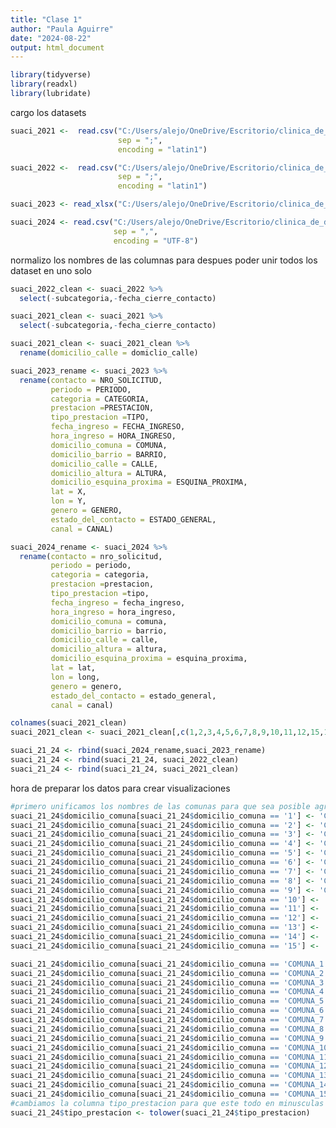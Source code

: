 ```yaml
---
title: "Clase 1"
author: "Paula Aguirre"
date: "2024-08-22"
output: html_document
---
```

```r
library(tidyverse)
library(readxl)
library(lubridate)
```
cargo los datasets
```r
suaci_2021 <-  read.csv("C:/Users/alejo/OneDrive/Escritorio/clinica_de_datos/desafio/datasets/sistema-unico-de-atencion-ciudadana-2021.csv",
                        sep = ";",
                        encoding = "latin1")

suaci_2022 <-  read.csv("C:/Users/alejo/OneDrive/Escritorio/clinica_de_datos/desafio/datasets/sistema-unico-de-atencion-ciudadana-2022.csv",
                        sep = ";",
                        encoding = "latin1")

suaci_2023 <- read_xlsx("C:/Users/alejo/OneDrive/Escritorio/clinica_de_datos/desafio/datasets/sistema-unico-de-atencion-ciudadana-2023.xlsx")

suaci_2024 <- read.csv("C:/Users/alejo/OneDrive/Escritorio/clinica_de_datos/desafio/datasets/sistema-unico-de-atencion-ciudadana-2024.csv",
                       sep = ",",
                       encoding = "UTF-8")
```
normalizo los nombres de las columnas para despues poder unir todos los dataset en uno solo
```r
suaci_2022_clean <- suaci_2022 %>%
  select(-subcategoria,-fecha_cierre_contacto)

suaci_2021_clean <- suaci_2021 %>%
  select(-subcategoria,-fecha_cierre_contacto)

suaci_2021_clean <- suaci_2021_clean %>%
  rename(domicilio_calle = domiclio_calle)

suaci_2023_rename <- suaci_2023 %>%
  rename(contacto = NRO_SOLICITUD,
         periodo = PERIODO,
         categoria = CATEGORIA,
         prestacion =PRESTACION,
         tipo_prestacion =TIPO,
         fecha_ingreso = FECHA_INGRESO,
         hora_ingreso = HORA_INGRESO,
         domicilio_comuna = COMUNA,
         domicilio_barrio = BARRIO,
         domicilio_calle = CALLE,
         domicilio_altura = ALTURA,
         domicilio_esquina_proxima = ESQUINA_PROXIMA,
         lat = X,
         lon = Y,
         genero = GENERO,
         estado_del_contacto = ESTADO_GENERAL,
         canal = CANAL)

suaci_2024_rename <- suaci_2024 %>%
  rename(contacto = nro_solicitud,
         periodo = periodo,
         categoria = categoria,
         prestacion =prestacion,
         tipo_prestacion =tipo,
         fecha_ingreso = fecha_ingreso,
         hora_ingreso = hora_ingreso,
         domicilio_comuna = comuna,
         domicilio_barrio = barrio,
         domicilio_calle = calle,
         domicilio_altura = altura,
         domicilio_esquina_proxima = esquina_proxima,
         lat = lat,
         lon = long,
         genero = genero,
         estado_del_contacto = estado_general,
         canal = canal)

colnames(suaci_2021_clean)
suaci_2021_clean <- suaci_2021_clean[,c(1,2,3,4,5,6,7,8,9,10,11,12,15,14,13,16,17)]
```

```r
suaci_21_24 <- rbind(suaci_2024_rename,suaci_2023_rename)
suaci_21_24 <- rbind(suaci_21_24, suaci_2022_clean)
suaci_21_24 <- rbind(suaci_21_24, suaci_2021_clean)
```
hora de preparar los datos para crear visualizaciones
```r
#primero unificamos los nombres de las comunas para que sea posible agrupar
suaci_21_24$domicilio_comuna[suaci_21_24$domicilio_comuna == '1'] <- 'COMUNA 1'
suaci_21_24$domicilio_comuna[suaci_21_24$domicilio_comuna == '2'] <- 'COMUNA 2'
suaci_21_24$domicilio_comuna[suaci_21_24$domicilio_comuna == '3'] <- 'COMUNA 3'
suaci_21_24$domicilio_comuna[suaci_21_24$domicilio_comuna == '4'] <- 'COMUNA 4'
suaci_21_24$domicilio_comuna[suaci_21_24$domicilio_comuna == '5'] <- 'COMUNA 5'
suaci_21_24$domicilio_comuna[suaci_21_24$domicilio_comuna == '6'] <- 'COMUNA 6'
suaci_21_24$domicilio_comuna[suaci_21_24$domicilio_comuna == '7'] <- 'COMUNA 7'
suaci_21_24$domicilio_comuna[suaci_21_24$domicilio_comuna == '8'] <- 'COMUNA 8'
suaci_21_24$domicilio_comuna[suaci_21_24$domicilio_comuna == '9'] <- 'COMUNA_9'
suaci_21_24$domicilio_comuna[suaci_21_24$domicilio_comuna == '10'] <- 'COMUNA 10'
suaci_21_24$domicilio_comuna[suaci_21_24$domicilio_comuna == '11'] <- 'COMUNA 11'
suaci_21_24$domicilio_comuna[suaci_21_24$domicilio_comuna == '12'] <- 'COMUNA 12'
suaci_21_24$domicilio_comuna[suaci_21_24$domicilio_comuna == '13'] <- 'COMUNA 13'
suaci_21_24$domicilio_comuna[suaci_21_24$domicilio_comuna == '14'] <- 'COMUNA 14'
suaci_21_24$domicilio_comuna[suaci_21_24$domicilio_comuna == '15'] <- 'COMUNA 15'

suaci_21_24$domicilio_comuna[suaci_21_24$domicilio_comuna == 'COMUNA_1'] <- 'COMUNA 1'
suaci_21_24$domicilio_comuna[suaci_21_24$domicilio_comuna == 'COMUNA_2'] <- 'COMUNA 2'
suaci_21_24$domicilio_comuna[suaci_21_24$domicilio_comuna == 'COMUNA_3'] <- 'COMUNA 3'
suaci_21_24$domicilio_comuna[suaci_21_24$domicilio_comuna == 'COMUNA_4'] <- 'COMUNA 4'
suaci_21_24$domicilio_comuna[suaci_21_24$domicilio_comuna == 'COMUNA_5'] <- 'COMUNA 5'
suaci_21_24$domicilio_comuna[suaci_21_24$domicilio_comuna == 'COMUNA_6'] <- 'COMUNA 6'
suaci_21_24$domicilio_comuna[suaci_21_24$domicilio_comuna == 'COMUNA_7'] <- 'COMUNA 7'
suaci_21_24$domicilio_comuna[suaci_21_24$domicilio_comuna == 'COMUNA_8'] <- 'COMUNA 8'
suaci_21_24$domicilio_comuna[suaci_21_24$domicilio_comuna == 'COMUNA_9'] <- 'COMUNA_9'
suaci_21_24$domicilio_comuna[suaci_21_24$domicilio_comuna == 'COMUNA_10'] <- 'COMUNA 10'
suaci_21_24$domicilio_comuna[suaci_21_24$domicilio_comuna == 'COMUNA_11'] <- 'COMUNA 11'
suaci_21_24$domicilio_comuna[suaci_21_24$domicilio_comuna == 'COMUNA_12'] <- 'COMUNA 12'
suaci_21_24$domicilio_comuna[suaci_21_24$domicilio_comuna == 'COMUNA_13'] <- 'COMUNA 13'
suaci_21_24$domicilio_comuna[suaci_21_24$domicilio_comuna == 'COMUNA_14'] <- 'COMUNA 14'
suaci_21_24$domicilio_comuna[suaci_21_24$domicilio_comuna == 'COMUNA_15'] <- 'COMUNA 15'
#cambiamos la columna tipo_prestacion para que este todo en minusculas y se haga bien el groupby posteriormente
suaci_21_24$tipo_prestacion <- tolower(suaci_21_24$tipo_prestacion)
```

